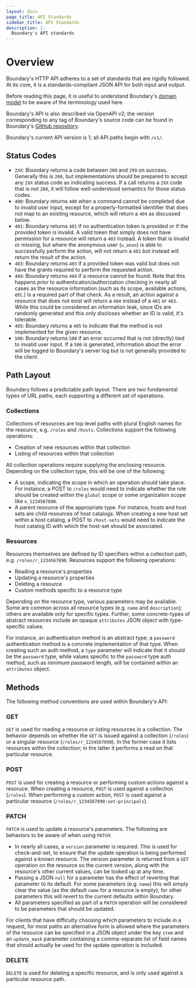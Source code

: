 ```yaml
---
layout: docs
page_title: API Standards
sidebar_title: API Standards
description: |-
  Boundary's API standards
---
```


# Overview

Boundary's HTTP API adheres to a set of standards that are rigidly followed. At its core, it is a standards-compliant JSON API for both input and output.

Before reading this page, it is useful to understand Boundary's [domain model](/docs/concetps/domain-model) to be aware of the terminology used here.

Boundary's API is also described via OpenAPI v2; the version corresponding to any tag of Boundary's source code can be found in Boundary's [GitHub repository](https://github.com/hashicorp/boundary/blob/main/internal/gen/controller.swagger.json).

Boundary's current API version is 1; all API paths begin with `/v1/`.

## Status Codes

* `2XX`: Boundary returns a code between `200` and `299` on success. Generally this is `200`, but implementations should be prepared to accept any `2XX` status code as indicating success. If a call returns a `2XX` code that is not `200`, it will follow well-understood semantics for those status codes.
* `400`: Boundary returns `400` when a command cannot be completed due to invalid user input, except for a properly-formatted identifier that does not map to an existing resource, which will return a `404` as discussed below.
* `401`: Boundary returns `401` if no authentication token is provided or if the provided token is invalid. A valid token that simply does not have permission for a resource will return a `403` instead. A token that is invalid or missing, but where the anonymous user (`u_anon`) is able to successfully perform the action, will not return a `401` but instead will return the result of the action.
* `403`: Boundary returns `403` if a provided token was valid but does not have the grants required to perform the requested action.
* `404`: Boundary returns `404` if a resource cannot be found. Note that this happens _prior_ to authentication/authorization checking in nearly all cases as the resource information (such as its scope, available actions, etc.) is a required part of that check. As a result, an action against a resource that does not exist will return a `404` instead of a `401` or `403`. While this could be considered an information leak, since IDs are randomly generated and this only discloses whether an ID is valid, it's tolerable.
* `405`: Boundary returns a `405` to indicate that the method is not implemented for the given resource.
* `500`: Boundary returns `500` if an error occurred that is not (directly) tied to invalid user input. If a `500` is generated, information about the error will be logged to Boundary's server log but is not generally provided to the client.

## Path Layout

Boundary follows a predictable path layout. There are two fundamental types of URL paths, each supporting a different set of operations.

### Collections

Collections of resources are top level paths with plural English names for the resource, e.g. `/roles` and `/hosts`. Collections support the following operations:

* Creation of new resources within that collection
* Listing of resources within that collection

All collection operations require supplying the enclosing resource. Depending on the collection type, this will be one of the following:

* A scope, indicating the scope in which an operation should take place. For instance, a POST to `/roles` would need to indicate whether the role should be created within the `global` scope or some organization scope like `o_1234567890`.
* A parent resource of the appropriate type. For instance, hosts and host sets are child resources of host catalogs. When creating a new host set within a host catalog, a POST to `/host-sets` would need to indicate the host catalog ID with which the host-set should be associated.

### Resources

Resources themselves are defined by ID specifiers within a collection path, e.g. `/roles/r_1234567890`. Resources support the following operations:

* Reading a resource's properties
* Updating a resource's properties
* Deleting a resource
* Custom methods specific to a resource type

Depending on the resource type, various parameters may be available. Some are common across all resource types (e.g. `name` and `description`); others are available only for specific types. Further, some concrete-types of abstract resources include an opaque `attributes` JSON object with type-specific values.

For instance, an authentication method is an abstract type; a `password` authentication method is a concrete implementation of that type. When creating such an auth method, a `type` parameter will indicate that it should be the `password` type, while values specific to the `password` type auth method, such as minimum password length, will be contained within an `attributes` object.

## Methods

The following method conventions are used within Boundary's API:

### GET

`GET` is used for reading a resource or listing resources in a collection. The behavior depends on whether the `GET` is issued against a collection (`/roles`) or a singular resource (`/roles/r_1234567890`). In the former case it lists resources within the collection; in the latter it performs a read on that particular resource.

### POST

`POST` is used for creating a resource or performing custom actions against a resoruce. When creating a resource, `POST` is used against a collection (`/roles`). When performing a custom action, `POST` is used against a particular resource (`/roles/r_1234567890:set-principals`).

### PATCH

`PATCH` is used to update a resource's parameters. The following are behaviors to be aware of when using `PATCH`:

* In nearly all cases, a `version` parameter is required. This is used for check-and-set, to ensure that the update operation is being performed against a known resource. The version parameter is returned from a `GET` operation on the resource so the current version, along with the resource's other current values, can be looked up at any time.
* Passing a JSON `null` for a parameter has the effect of reverting that parameter to its default. For some parameters (e.g. `name`) this will simply clear the value (as the default `name` for a resource is empty); for other parameters this will revert to the current defaults within Boundary.
* All parameters specified as part of a `PATCH` operation will be considered to be parameters that should be updated.

For clients that have difficulty choosing which parameters to include in a request, for most paths an alternative form is allowed where the parameters of the resource can be specified in a JSON object under the key `item` and an `update_mask` parameter containing a comma-separate list of field names that should actually be used for the update operation is included.

### DELETE

`DELETE` is used for deleting a specific resource, and is only used against a particular resource path.